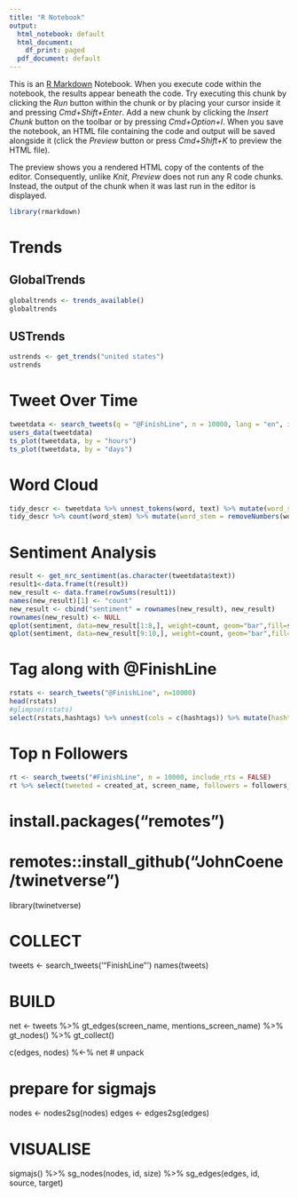 ```yaml
---
title: "R Notebook"
output:
  html_notebook: default
  html_document:
    df_print: paged
  pdf_document: default
---
```


This is an [R Markdown](http://rmarkdown.rstudio.com) Notebook. When you execute code within the notebook, the results appear beneath the code. 
Try executing this chunk by clicking the *Run* button within the chunk or by placing your cursor inside it and pressing *Cmd+Shift+Enter*. 
Add a new chunk by clicking the *Insert Chunk* button on the toolbar or by pressing *Cmd+Option+I*.
When you save the notebook, an HTML file containing the code and output will be saved alongside it (click the *Preview* button or press *Cmd+Shift+K* to preview the HTML file). 

The preview shows you a rendered HTML copy of the contents of the editor. Consequently, unlike *Knit*, *Preview* does not run any R code chunks. Instead, the output of the chunk when it was last run in the editor is displayed.

```r
library(rmarkdown)
```


# Trends
 
## GlobalTrends
```r
globaltrends <- trends_available()
globaltrends
```
## USTrends
```r
ustrends <- get_trends("united states")
ustrends
```

# Tweet Over Time
```r
tweetdata <- search_tweets(q = "@FinishLine", n = 10000, lang = "en", include_rts = F)
users_data(tweetdata)
ts_plot(tweetdata, by = "hours")
ts_plot(tweetdata, by = "days")
```
# Word Cloud

```r
tidy_descr <- tweetdata %>% unnest_tokens(word, text) %>% mutate(word_stem = wordStem(word)) %>% anti_join(stop_words, by = "word") %>% filter(!grepl("\\.|http", word))
tidy_descr %>% count(word_stem) %>% mutate(word_stem = removeNumbers(word_stem)) %>% with(wordcloud(word_stem, n, max.words = 100, colors = palette_light()))
```


# Sentiment Analysis

```r
result <- get_nrc_sentiment(as.character(tweetdata$text))
result1<-data.frame(t(result))
new_result <- data.frame(rowSums(result1))
names(new_result)[1] <- "count"
new_result <- cbind("sentiment" = rownames(new_result), new_result)
rownames(new_result) <- NULL
qplot(sentiment, data=new_result[1:8,], weight=count, geom="bar",fill=sentiment)+ggtitle("finishline Sentiments")
qplot(sentiment, data=new_result[9:10,], weight=count, geom="bar",fill=sentiment)+ggtitle("finishline Sentiments")
```
# Tag along with @FinishLine
```r
rstats <- search_tweets("@FinishLine", n=10000) 
head(rstats)
#glimpse(rstats)
select(rstats,hashtags) %>% unnest(cols = c(hashtags)) %>% mutate(hashtags = tolower(hashtags)) %>% count(hashtags, sort=TRUE) %>% filter(hashtags != "rstats") %>% top_n(20)
```

# Top n Followers
```r
rt <- search_tweets("#FinishLine", n = 10000, include_rts = FALSE)
rt %>% select(tweeted = created_at, screen_name, followers = followers_count) %>% head(20) %>% kable() %>% column_spec(1:3, width = c("45%", "35%", "20%")) %>% kable_styling()
```


# install.packages("remotes")
# remotes::install_github("JohnCoene/twinetverse")
library(twinetverse)

# COLLECT
tweets <- search_tweets('"FinishLine"')
names(tweets)

# BUILD
net <- tweets %>% 
  gt_edges(screen_name, mentions_screen_name) %>% 
  gt_nodes() %>% 
  gt_collect() 

c(edges, nodes) %<-% net # unpack

# prepare for sigmajs
nodes <- nodes2sg(nodes)
edges <- edges2sg(edges)

# VISUALISE
sigmajs() %>% 
  sg_nodes(nodes, id, size) %>% 
  sg_edges(edges, id, source, target)


